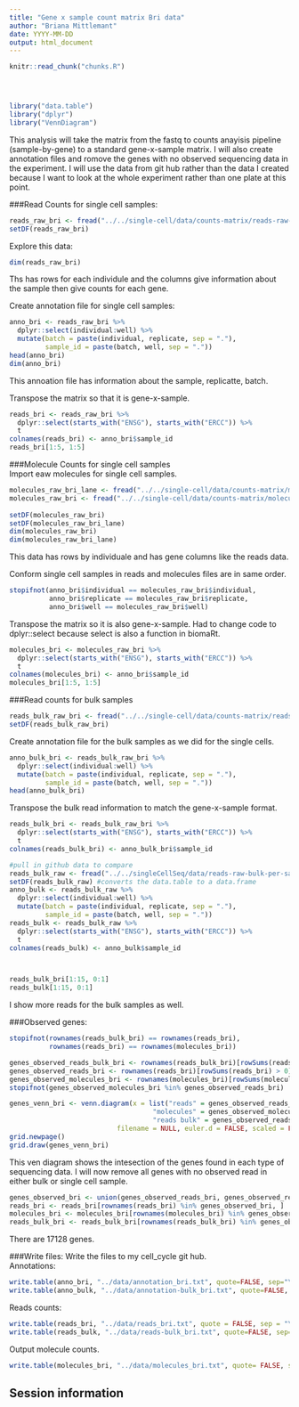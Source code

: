 ```yaml
---
title: "Gene x sample count matrix Bri data"
author: "Briana Mittlemant"
date: YYYY-MM-DD
output: html_document
---
```


<!-- The file analysis/chunks.R contains chunks that define default settings
shared across the workflowr files. -->
```r
knitr::read_chunk("chunks.R")
```

<!-- Update knitr chunk options -->
```r
```

<!-- Insert the date the file was last updated -->
```r
```

<!-- Insert the code version (Git commit SHA1) if Git repository exists and R
 package git2r is installed -->
```r
```

```r
library("data.table")
library("dplyr")
library("VennDiagram")
```

This analysis will take the matrix from the fastq to counts anayisis pipeline (sample-by-gene) to a standard gene-x-sample matrix. I will also create annotation files and romove the genes with no observed sequencing data in the experiment. I will use the data from git hub rather than the data I created because I want to look at the whole experiment rather than one plate at this point.  

###Read Counts for single cell samples: 
```r
reads_raw_bri <- fread("../../single-cell/data/counts-matrix/reads-raw-single-per-sample.txt")
setDF(reads_raw_bri)
```

Explore this data:
```r
dim(reads_raw_bri)

```

Ths has rows for each individule and the columns give information about the sample then give counts for each gene.  
  
  
Create annotation file for single cell samples: 
```r
anno_bri <- reads_raw_bri %>%
  dplyr::select(individual:well) %>%
  mutate(batch = paste(individual, replicate, sep = "."),
         sample_id = paste(batch, well, sep = "."))
head(anno_bri)
dim(anno_bri)
```

This annoation file has information about the sample, replicatte, batch.

Transpose the matrix so that it is gene-x-sample. 

```r
reads_bri <- reads_raw_bri %>%
  dplyr::select(starts_with("ENSG"), starts_with("ERCC")) %>%
  t
colnames(reads_bri) <- anno_bri$sample_id
reads_bri[1:5, 1:5]
```

###Molecule Counts for single cell samples  
Import eaw molecules for single cell samples.

```r
molecules_raw_bri_lane <- fread("../../single-cell/data/counts-matrix/molecules-raw-single-per-lane.txt")
molecules_raw_bri <- fread("../../single-cell/data/counts-matrix/molecules-raw-single-per-sample.txt")
                       
setDF(molecules_raw_bri)
setDF(molecules_raw_bri_lane)
dim(molecules_raw_bri)
dim(molecules_raw_bri_lane)
```

This data has rows by individuale and has gene columns like the reads data. 

Conform single cell samples in reads and molecules files are in same order. 

```r
stopifnot(anno_bri$individual == molecules_raw_bri$individual,
          anno_bri$replicate == molecules_raw_bri$replicate,
          anno_bri$well == molecules_raw_bri$well)
```

Transpose the matrix so it is also gene-x-sample. Had to change code to dplyr::select because select is also a function in biomaRt.  
```r
molecules_bri <- molecules_raw_bri %>%
  dplyr::select(starts_with("ENSG"), starts_with("ERCC")) %>%
  t
colnames(molecules_bri) <- anno_bri$sample_id
molecules_bri[1:5, 1:5]
```

###Read counts for bulk samples  

```r
reads_bulk_raw_bri <- fread("../../single-cell/data/counts-matrix/reads-raw-bulk-per-sample.txt")
setDF(reads_bulk_raw_bri)

```

Create annotation file for the bulk samples as we did for the single cells.  

```r
anno_bulk_bri <- reads_bulk_raw_bri %>%
  dplyr::select(individual:well) %>%
  mutate(batch = paste(individual, replicate, sep = "."),
         sample_id = paste(batch, well, sep = "."))
head(anno_bulk_bri)
```


Transpose the bulk read information to match the gene-x-sample format.  

```r
reads_bulk_bri <- reads_bulk_raw_bri %>%
  dplyr::select(starts_with("ENSG"), starts_with("ERCC")) %>%
  t
colnames(reads_bulk_bri) <- anno_bulk_bri$sample_id

#pull in github data to compare
reads_bulk_raw <- fread("../../singleCellSeq/data/reads-raw-bulk-per-sample.txt")
setDF(reads_bulk_raw) #converts the data.table to a data.frame
anno_bulk <- reads_bulk_raw %>%
  dplyr::select(individual:well) %>%
  mutate(batch = paste(individual, replicate, sep = "."),
         sample_id = paste(batch, well, sep = "."))
reads_bulk <- reads_bulk_raw %>%
  dplyr::select(starts_with("ENSG"), starts_with("ERCC")) %>%
  t
colnames(reads_bulk) <- anno_bulk$sample_id



reads_bulk_bri[1:15, 0:1]
reads_bulk[1:15, 0:1]
```


I show more reads for the bulk samples as well.  

###Observed genes:

```r
stopifnot(rownames(reads_bulk_bri) == rownames(reads_bri),
          rownames(reads_bri) == rownames(molecules_bri))

genes_observed_reads_bulk_bri <- rownames(reads_bulk_bri)[rowSums(reads_bulk_bri) > 0]
genes_observed_reads_bri <- rownames(reads_bri)[rowSums(reads_bri) > 0]
genes_observed_molecules_bri <- rownames(molecules_bri)[rowSums(molecules_bri) > 0]
stopifnot(genes_observed_molecules_bri %in% genes_observed_reads_bri)
```

```r
genes_venn_bri <- venn.diagram(x = list("reads" = genes_observed_reads_bri,
                                    "molecules" = genes_observed_molecules_bri,
                                    "reads bulk" = genes_observed_reads_bulk_bri),
                           filename = NULL, euler.d = FALSE, scaled = FALSE)
grid.newpage()
grid.draw(genes_venn_bri)
```
This ven diagram shows the intesection of the genes found in each type of sequencing data. I will now remove all genes with no observed read in either bulk or single cell sample.  

```r
genes_observed_bri <- union(genes_observed_reads_bri, genes_observed_reads_bulk_bri)
reads_bri <- reads_bri[rownames(reads_bri) %in% genes_observed_bri, ]
molecules_bri <- molecules_bri[rownames(molecules_bri) %in% genes_observed_bri, ]
reads_bulk_bri <- reads_bulk_bri[rownames(reads_bulk_bri) %in% genes_observed_bri, ]
```
There are 17128 genes.  

###Write files:
Write the files to my cell_cycle git hub.   
Annotations:  
```r
write.table(anno_bri, "../data/annotation_bri.txt", quote=FALSE, sep="\t", row.names = FALSE)
write.table(anno_bulk, "../data/annotation-bulk_bri.txt", quote=FALSE, sep = "\t", row.names=FALSE)
```

Reads counts:  
```r
write.table(reads_bri, "../data/reads_bri.txt", quote = FALSE, sep = "\t", col.names = NA)
write.table(reads_bulk, "../data/reads-bulk_bri.txt", quote=FALSE, sep="\t", col.names = NA)
```

Output molecule counts.  
```r
write.table(molecules_bri, "../data/molecules_bri.txt", quote= FALSE, sep= "\t", col.names = NA)
```

## Session information

<!-- Insert the session information into the document -->
```r
```
